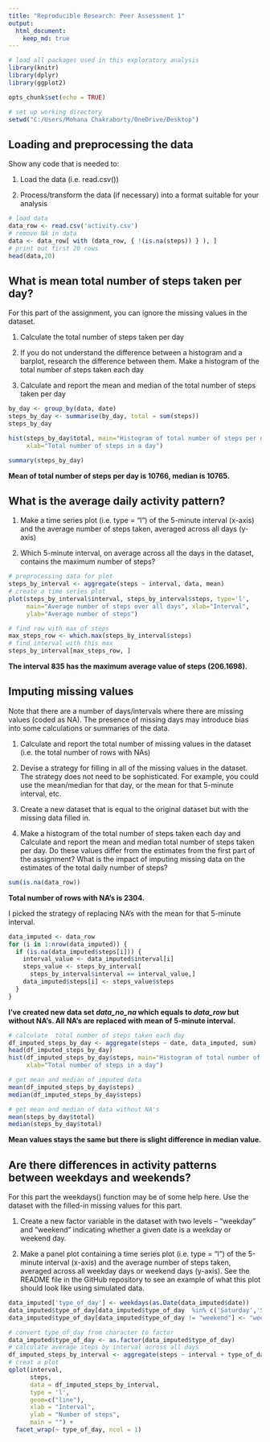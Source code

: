---
title: "Reproducible Research: Peer Assessment 1"
output: 
  html_document:
    keep_md: true
---
```{r packages}
# load all packages used in this exploratory analysis
library(knitr)
library(dplyr)
library(ggplot2)

```


```{r setoptions, echo=TRUE}
opts_chunk$set(echo = TRUE)
```


```{r wd}
# set up working directory
setwd("C:/Users/Mohana Chakraborty/OneDrive/Desktop")
```


## Loading and preprocessing the data

Show any code that is needed to:

1. Load the data (i.e. read.csv())

2. Process/transform the data (if necessary) into a format suitable for your analysis

```{r}
# load data
data_row <- read.csv('activity.csv')
# remove NA in data
data <- data_row[ with (data_row, { !(is.na(steps)) } ), ]
# print out first 20 rows
head(data,20)
```


## What is mean total number of steps taken per day?

For this part of the assignment, you can ignore the missing values in the dataset.

1. Calculate the total number of steps taken per day

2. If you do not understand the difference between a histogram and a barplot, research the difference between them. Make a histogram of the total number of steps taken each day

3. Calculate and report the mean and median of the total number of steps taken per day

```{r total steps per day}
by_day <- group_by(data, date)
steps_by_day <- summarise(by_day, total = sum(steps))
steps_by_day
```

```{r histogram total steps per day}
hist(steps_by_day$total, main="Histogram of total number of steps per day", 
     xlab="Total number of steps in a day")
```

```{r mean and median of the total steps per day}
summary(steps_by_day)
```
**Mean of total number of steps per day is 10766, median is 10765.**

## What is the average daily activity pattern?

1. Make a time series plot (i.e. type = "l") of the 5-minute interval (x-axis) and the average number of steps taken, averaged across all days (y-axis)

2. Which 5-minute interval, on average across all the days in the dataset, contains the maximum number of steps?

```{r time series plot}
# preprocessing data for plot
steps_by_interval <- aggregate(steps ~ interval, data, mean)
# create a time series plot 
plot(steps_by_interval$interval, steps_by_interval$steps, type='l', 
     main="Average number of steps over all days", xlab="Interval", 
     ylab="Average number of steps")
```

```{r interval with maximum number of steps}
# find row with max of steps
max_steps_row <- which.max(steps_by_interval$steps)
# find interval with this max
steps_by_interval[max_steps_row, ]
```

**The interval 835 has the maximum average value of steps (206.1698).**

## Imputing missing values

Note that there are a number of days/intervals where there are missing values (coded as NA). The presence of missing days may introduce bias into some calculations or summaries of the data.

1. Calculate and report the total number of missing values in the dataset (i.e. the total number of rows with NAs)

2. Devise a strategy for filling in all of the missing values in the dataset. The strategy does not need to be sophisticated. For example, you could use the mean/median for that day, or the mean for that 5-minute interval, etc.

3. Create a new dataset that is equal to the original dataset but with the missing data filled in.

4. Make a histogram of the total number of steps taken each day and Calculate and report the mean and median total number of steps taken per day. Do these values differ from the estimates from the first part of the assignment? What is the impact of imputing missing data on the estimates of the total daily number of steps?

```{r count missing values}
sum(is.na(data_row))
```

**Total number of rows with NA's is 2304.**

I picked the strategy of replacing NA's with the mean for that 5-minute interval.

```{r NAs imput}
data_imputed <- data_row
for (i in 1:nrow(data_imputed)) {
  if (is.na(data_imputed$steps[i])) {
    interval_value <- data_imputed$interval[i]
    steps_value <- steps_by_interval[
      steps_by_interval$interval == interval_value,]
    data_imputed$steps[i] <- steps_value$steps
  }
}
```

**I've created new data set *data_no_na* which equals to *data_row* but without NA's. All NA's are replaced with mean of 5-minute interval.**

```{r histogram of data_no_na}
# calculate  total number of steps taken each day
df_imputed_steps_by_day <- aggregate(steps ~ date, data_imputed, sum)
head(df_imputed_steps_by_day)
hist(df_imputed_steps_by_day$steps, main="Histogram of total number of steps per day (imputed)", 
     xlab="Total number of steps in a day")
```


```{r mean and median imputed}
# get mean and median of imputed data
mean(df_imputed_steps_by_day$steps)
median(df_imputed_steps_by_day$steps)
```

```{r mean and meadian }
# get mean and median of data without NA's
mean(steps_by_day$total)
median(steps_by_day$total)
```

**Mean values stays the same but there is slight difference in median value.**

## Are there differences in activity patterns between weekdays and weekends?

For this part the weekdays() function may be of some help here. Use the dataset with the filled-in missing values for this part.

1. Create a new factor variable in the dataset with two levels – “weekday” and “weekend” indicating whether a given date is a weekday or weekend day.

2. Make a panel plot containing a time series plot (i.e. type = "l") of the 5-minute interval (x-axis) and the average number of steps taken, averaged across all weekday days or weekend days (y-axis). See the README file in the GitHub repository to see an example of what this plot should look like using simulated data.

```{r weekday or weekend}
data_imputed['type_of_day'] <- weekdays(as.Date(data_imputed$date))
data_imputed$type_of_day[data_imputed$type_of_day  %in% c('Saturday','Sunday') ] <- "weekend"
data_imputed$type_of_day[data_imputed$type_of_day != "weekend"] <- "weekday"
```



```{r plot for weekday and weekend steps}
# convert type_of_day from character to factor
data_imputed$type_of_day <- as.factor(data_imputed$type_of_day)
# calculate average steps by interval across all days
df_imputed_steps_by_interval <- aggregate(steps ~ interval + type_of_day, data_imputed, mean)
# creat a plot
qplot(interval, 
      steps, 
      data = df_imputed_steps_by_interval, 
      type = 'l', 
      geom=c("line"),
      xlab = "Interval", 
      ylab = "Number of steps", 
      main = "") +
  facet_wrap(~ type_of_day, ncol = 1)
```
